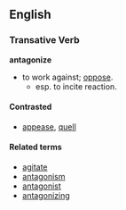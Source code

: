 ==English==
===Transative Verb===
'''antagonize'''
*to work against; [[oppose]].
**esp. to incite reaction.

====Contrasted====
*[[appease]], [[quell]]

====Related terms====
*[[agitate]]
*[[antagonism]]
*[[antagonist]]
*[[antagonizing]]